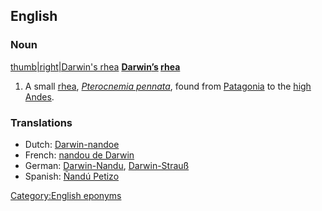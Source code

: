 ==English==

===Noun===
[[image:nandu.jpg|thumb|right|Darwin's rhea]]
'''[[Darwin]][['s|’s]] [[rhea]]'''

# A small [[rhea]], ''[[Pterocnemia pennata]]'', found from [[Patagonia]] to the [[high]] [[Andes]].

===Translations===
{{rfc-level|Translations at L3+ (AutoFormat would have corrected level of Translations)}}
*Dutch: [[Darwin-nandoe]] {{m}}
*French: [[nandou de Darwin]] {{m}}
*German: [[Darwin-Nandu]], [[Darwin-Strauß]]
*Spanish: [[Ñandú Petizo]] {{m}}

<!-- [[image:nandu2.jpg|thumb|left|rhea]] deleted image?  -->

[[Category:English eponyms]]